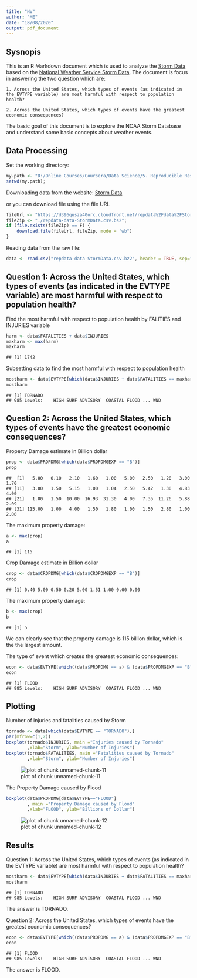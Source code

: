 ```yaml
---
title: "NV"
author: "ME"
date: "18/08/2020"
output: pdf_document
---
```


## Sysnopis
This is an R Markdown document which is used to analyze the [Storm Data](https://d396qusza40orc.cloudfront.net/repdata%2Fdata%2FStormData.csv.bz2) based on the [National Weather Service Storm Data](https://d396qusza40orc.cloudfront.net/repdata%2Fpeer2_doc%2Fpd01016005curr.pdf). The document is focus in answering the two question which are:

    1. Across the United States, which types of events (as indicated in the EVTYPE variable) are most harmful with respect to population health?

    2. Across the United States, which types of events have the greatest economic consequences? 

The basic goal of this document is to explore the NOAA Storm Database and understand some basic concepts about weather events.

## Data Processing

Set the working directory:

```r
my.path <- "D:/Online Courses/Coursera/Data Science/5. Reproducible Research/Lab/Lab 2";
setwd(my.path);
```

Downloading data from the website:
[Storm Data](https://d396qusza40orc.cloudfront.net/repdata%2Fdata%2FStormData.csv.bz2)

or you can download file using the file URL

```r
fileUrl <- "https://d396qusza40orc.cloudfront.net/repdata%2Fdata%2FStormData.csv.bz2";
fileZip <- "./repdata-data-StormData.csv.bs2";
if (file.exists(fileZip) == F) {
    download.file(fileUrl, fileZip, mode = "wb")
}
```

Reading data from the raw file:

```r
data <- read.csv("repdata-data-StormData.csv.bz2", header = TRUE, sep=",")
```

## Question 1: Across the United States, which types of events (as indicated in the EVTYPE variable) are most harmful with respect to population health?

Find the most harmful with respect to population health by FALITIES and INJURIES variable

```r
harm <- data$FATALITIES + data$INJURIES
maxharm <- max(harm)
maxharm
```

```
## [1] 1742
```

Subsetting data to find the most harmful with respect to population health

```r
mostharm <- data$EVTYPE[which(data$INJURIES + data$FATALITIES == maxharm)]
mostharm
```

```
## [1] TORNADO
## 985 Levels:    HIGH SURF ADVISORY  COASTAL FLOOD ... WND
```

## Question 2: Across the United States, which types of events have the greatest economic consequences?

Property Damage estimate in Billion dollar

```r
prop <- data$PROPDMG[which(data$PROPDMGEXP == "B")]
prop
```

```
##  [1]   5.00   0.10   2.10   1.60   1.00   5.00   2.50   1.20   3.00   1.70
## [11]   3.00   1.50   5.15   1.00   1.04   2.50   5.42   1.30   4.83   4.00
## [21]   1.00   1.50  10.00  16.93  31.30   4.00   7.35  11.26   5.88   2.09
## [31] 115.00   1.00   4.00   1.50   1.80   1.00   1.50   2.80   1.00   2.00
```

The maximum property damage:

```r
a <- max(prop)
a
```

```
## [1] 115
```

Crop Damage estimate in Billion dollar

```r
crop <- data$CROPDMG[which(data$CROPDMGEXP == "B")]
crop
```

```
## [1] 0.40 5.00 0.50 0.20 5.00 1.51 1.00 0.00 0.00
```

The maximum property damage:

```r
b <- max(crop)
b
```

```
## [1] 5
```

We can clearly see that the property damage is 115 billion dollar, which is the the largest amount.

The type of event which creates the greatest economic consequences:

```r
econ <- data$EVTYPE[which((data$PROPDMG == a) & (data$PROPDMGEXP == "B"))]
econ
```

```
## [1] FLOOD
## 985 Levels:    HIGH SURF ADVISORY  COASTAL FLOOD ... WND
```
## Plotting

Number of injuries and fatalities caused by Storm

```r
tornado <- data[which(data$EVTYPE == "TORNADO"),]
par(mfrow=c(1,2))
boxplot(tornado$INJURIES, main ="Injuries caused by Tornado"
        ,xlab="Storm", ylab="Number of Injuries")
boxplot(tornado$FATALITIES, main ="Fatalities caused by Tornado"
        ,xlab="Storm", ylab="Number of Injuries")
```

![plot of chunk unnamed-chunk-11](./StormData_files/figure-html/unnamed-chunk-11.png) 

The Property Damage caused by Flood

```r
boxplot(data$PROPDMG[data$EVTYPE=="FLOOD"]
        , main ="Property Damage caused by Flood"
        ,xlab="FLOOD", ylab="Billions of Dollar")
```

![plot of chunk unnamed-chunk-12](./StormData_files/figure-html/unnamed-chunk-12.png) 

## Results

Question 1: Across the United States, which types of events (as indicated in the EVTYPE variable) are most harmful with respect to population health?

```r
mostharm <- data$EVTYPE[which(data$INJURIES + data$FATALITIES == maxharm)]
mostharm
```

```
## [1] TORNADO
## 985 Levels:    HIGH SURF ADVISORY  COASTAL FLOOD ... WND
```

The answer is TORNADO.

Question 2: Across the United States, which types of events have the greatest economic consequences?

```r
econ <- data$EVTYPE[which((data$PROPDMG == a) & (data$PROPDMGEXP == "B"))]
econ
```

```
## [1] FLOOD
## 985 Levels:    HIGH SURF ADVISORY  COASTAL FLOOD ... WND
```

The answer is FLOOD.
